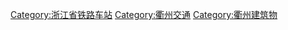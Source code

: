 [[Category:浙江省铁路车站|Category:浙江省铁路车站]]
[[Category:衢州交通|Category:衢州交通]]
[[Category:衢州建筑物|Category:衢州建筑物]]